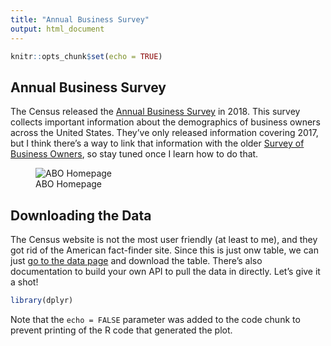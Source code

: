 ```yaml
---
title: "Annual Business Survey"
output: html_document
---
```


```r
knitr::opts_chunk$set(echo = TRUE)
```

## Annual Business Survey 

The Census released the [Annual Business Survey](https://www.census.gov/programs-surveys/abs.html) in 2018. This survey collects important information about the demographics of business owners across the United States. They've only released information covering 2017, but I think there's a way to link that information with the older [Survey of Business Owners](https://www.census.gov/programs-surveys/sbo.html), so stay tuned once I learn how to do that.

![ABO Homepage](static/img/abs_screenshot)

## Downloading the Data 

The Census website is not the most user friendly (at least to me), and they got rid of the American fact-finder site. Since this is just onw table, we can just [go to the data page](https://www.census.gov/programs-surveys/abs/data.html) and download the table. There's also documentation to build your own API to pull the data in directly.  Let's give it a shot!

```r
library(dplyr)
```

Note that the `echo = FALSE` parameter was added to the code chunk to prevent printing of the R code that generated the plot.
